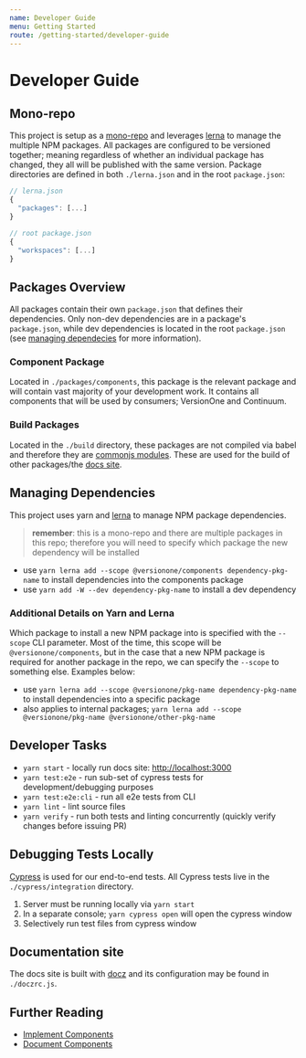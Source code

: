 ```yaml
---
name: Developer Guide
menu: Getting Started
route: /getting-started/developer-guide
---
```


# Developer Guide

## Mono-repo

This project is setup as a [mono-repo](https://danluu.com/monorepo/) and leverages [lerna](https://lernajs.io) to manage the multiple NPM packages. All packages are configured to be versioned together; meaning regardless of whether an individual package has changed, they all will be published with the same version. Package directories are defined in both `./lerna.json` and in the root `package.json`:

```js
// lerna.json
{
  "packages": [...]
}

// root package.json
{
  "workspaces": [...]
}
```

## Packages Overview

All packages contain their own `package.json` that defines their dependencies. Only non-dev dependencies are in a package's `package.json`, while dev dependencies is located in the root `package.json` (see [managing dependecies](#managing-dependencies) for more information).

### Component Package

Located in `./packages/components`, this package is the relevant package and will contain vast majority of your development work. It contains all components that will be used by consumers; VersionOne and Continuum.

### Build Packages

Located in the `./build` directory, these packages are not compiled via babel and therefore they are [commonjs modules](https://nodejs.org/docs/latest/api/modules.html). These are used for the build of other packages/the [docs site](#documentation-site).

## Managing Dependencies

This project uses yarn and [lerna](https://lernajs.io) to manage NPM package dependencies.

> **remember**: this is a mono-repo and there are multiple packages in this repo; therefore you will need to specify which package the new dependency will be installed

- use `yarn lerna add --scope @versionone/components dependency-pkg-name` to install dependencies into the components package
- use `yarn add -W --dev dependency-pkg-name` to install a dev dependency

### Additional Details on Yarn and Lerna

Which package to install a new NPM package into is specified with the `--scope` CLI parameter. Most of the time, this scope will be `@versionone/components`, but in the case that a new NPM package is required for another package in the repo, we can specify the `--scope` to something else. Examples below:

- use `yarn lerna add --scope @versionone/pkg-name dependency-pkg-name` to install dependencies into a specific package
- also applies to internal packages; `yarn lerna add --scope @versionone/pkg-name @versionone/other-pkg-name`

## Developer Tasks

- `yarn start` - locally run docs site: [http://localhost:3000](http://localhost:3000)
- `yarn test:e2e` - run sub-set of cypress tests for development/debugging purposes
- `yarn test:e2e:cli` - run all e2e tests from CLI
- `yarn lint` - lint source files
- `yarn verify` - run both tests and linting concurrently (quickly verify changes before issuing PR)

## Debugging Tests Locally

[Cypress](http://cypress.io) is used for our end-to-end tests. All Cypress tests live in the `./cypress/integration` directory.

1. Server must be running locally via `yarn start`
2. In a separate console; `yarn cypress open` will open the cypress window
3. Selectively run test files from cypress window

## Documentation site

The docs site is built with [docz](https://www.docz.site/) and its configuration may be found in `./doczrc.js`.

## Further Reading

- [Implement Components](/getting-started/implement-components)
- [Document Components](/getting-started/document-components)
